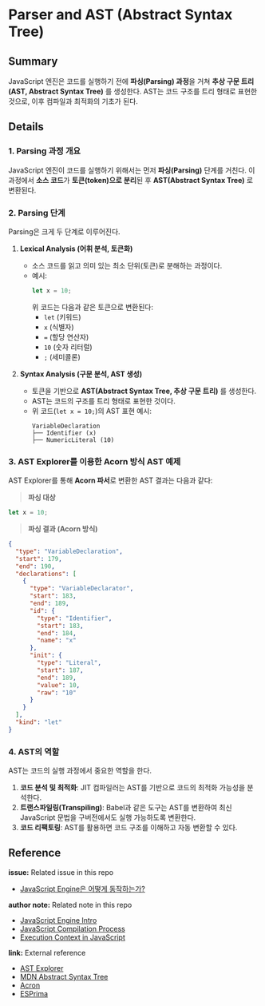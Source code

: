 # Parser and AST (Abstract Syntax Tree)

## Summary

JavaScript 엔진은 코드를 실행하기 전에 **파싱(Parsing) 과정**을 거쳐 **추상 구문 트리(AST, Abstract Syntax Tree)** 를 생성한다. AST는 코드 구조를 트리 형태로 표현한 것으로, 이후 컴파일과 최적화의 기초가 된다.

## Details

### 1. Parsing 과정 개요

JavaScript 엔진이 코드를 실행하기 위해서는 먼저 **파싱(Parsing)** 단계를 거친다. 이 과정에서 **소스 코드**가 **토큰(token)으로 분리**된 후 **AST(Abstract Syntax Tree)** 로 변환된다.

### 2. Parsing 단계

Parsing은 크게 두 단계로 이루어진다.

1. **Lexical Analysis (어휘 분석, 토큰화)**
   - 소스 코드를 읽고 의미 있는 최소 단위(토큰)로 분해하는 과정이다.
   - 예시:
     ```js
     let x = 10;
     ```
     위 코드는 다음과 같은 토큰으로 변환된다:
     - `let` (키워드)
     - `x` (식별자)
     - `=` (할당 연산자)
     - `10` (숫자 리터럴)
     - `;` (세미콜론)

2. **Syntax Analysis (구문 분석, AST 생성)**
   - 토큰을 기반으로 **AST(Abstract Syntax Tree, 추상 구문 트리)** 를 생성한다.
   - AST는 코드의 구조를 트리 형태로 표현한 것이다.
   - 위 코드(`let x = 10;`)의 AST 표현 예시:
     ```
     VariableDeclaration
     ├── Identifier (x)
     ├── NumericLiteral (10)
     ```

### 3. AST Explorer를 이용한 Acorn 방식 AST 예제

AST Explorer를 통해 **Acorn 파서**로 변환한 AST 결과는 다음과 같다:

> **파싱 대상**

```js
let x = 10;
```

> **파싱 결과 (Acorn 방식)**

```json
{
  "type": "VariableDeclaration",
  "start": 179,
  "end": 190,
  "declarations": [
    {
      "type": "VariableDeclarator",
      "start": 183,
      "end": 189,
      "id": {
        "type": "Identifier",
        "start": 183,
        "end": 184,
        "name": "x"
      },
      "init": {
        "type": "Literal",
        "start": 187,
        "end": 189,
        "value": 10,
        "raw": "10"
      }
    }
  ],
  "kind": "let"
}
```

### 4. AST의 역할

AST는 코드의 실행 과정에서 중요한 역할을 한다.

1. **코드 분석 및 최적화**: JIT 컴파일러는 AST를 기반으로 코드의 최적화 가능성을 분석한다.
2. **트랜스파일링(Transpiling)**: Babel과 같은 도구는 AST를 변환하여 최신 JavaScript 문법을 구버전에서도 실행 가능하도록 변환한다.
3. **코드 리팩토링**: AST를 활용하면 코드 구조를 이해하고 자동 변환할 수 있다.

## Reference

**issue:** Related issue in this repo

- [JavaScript Engine은 어떻게 동작하는가?](https://github.com/luke0408/TIL/issues/1)

**author note:** Related note in this repo

- [JavaScript Engine Intro](./Introduction_to_JavaScript_Engine.mdx)
- [JavaScript Compilation Process](./JavaScript_Compilation_Process.mdx)
- [Execution Context in JavaScript](./Execution_Context.mdx)

**link:** External reference

- [AST Explorer](https://astexplorer.net)
- [MDN Abstract Syntax Tree](https://developer.mozilla.org/en-US/docs/Glossary/Abstract_Syntax_Tree)
- [Acron](https://github.com/acornjs/acorn)
- [ESPrima](https://esprima.org/)
